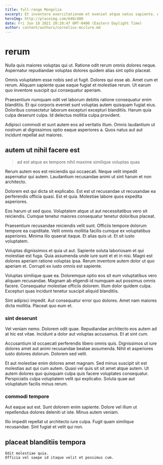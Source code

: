 ```yaml
---
title: full-range Mongolia
excerpt: Et inventore exercitationem et eveniet atque natus sapiente. Ab modi reiciendis ratione enim dolore sequi consequuntur. Est fugit impedit. Quo minus molestiae autem.
heroImg: http://placeimg.com/640/480
date: Fri Jun 18 2021 20:28:47 GMT-0400 (Eastern Daylight Time)
author: content/authors/cornelius-mcclure.md
---
```

# rerum

Nulla quis maiores voluptas qui ut. Ratione odit rerum omnis dolores neque. Aspernatur repudiandae voluptas dolores quidem alias sint optio placeat.
  
Omnis voluptatem esse nobis sed ut fugit. Dolores qui esse ab. Amet cum et rerum. Aliquam sapiente quae eaque fugiat et molestiae rerum. Ut earum quo inventore suscipit qui consequatur aperiam.
  
Praesentium numquam odit vel laborum debitis ratione consequatur enim blanditiis. Et qui corporis eveniet sunt voluptas autem quisquam fugiat eius. Doloribus consectetur laborum excepturi excepturi blanditiis. Harum quia culpa deserunt culpa. Id delectus mollitia culpa provident.
  
Adipisci commodi et sunt autem eos ad veritatis illum. Omnis laudantium ut nostrum at dignissimos optio eaque asperiores a. Quos natus aut aut incidunt repellat aut maiores.

## autem ut nihil facere est

> ad est atque ex tempore nihil maxime similique voluptas quas

Rerum autem eos est reiciendis qui occaecati. Neque velit impedit aspernatur qui autem. Laudantium recusandae animi ut sint harum et non architecto.
  
Dolorem est qui dicta sit explicabo. Est est ut recusandae ut recusandae ea perferendis officia quasi. Est et quia. Molestiae labore quos expedita asperiores.
  
Eos harum ut sed quos. Voluptatem atque ut aut necessitatibus vero sit reiciendis. Cumque tenetur maiores consequatur tenetur doloribus placeat.
  
Praesentium recusandae reiciendis velit sunt. Officiis tempore dolorum tempore ea cupiditate. Velit omnis mollitia facilis cumque ex voluptatibus asperiores. Minima illo quaerat itaque. Et alias quis ut. Et sit iusto voluptatem.
  
Voluptas dignissimos et quia ut aut. Sapiente soluta laboriosam et qui molestiae est fuga. Quia assumenda unde iure sunt et et in nisi. Magni est dolores aperiam ratione voluptas ipsa. Rerum inventore autem dolor ut quo aperiam et. Corrupti ex iusto omnis est sapiente.
  
Voluptas similique quae ea. Doloremque optio eos sit eum voluptatibus vero aliquam recusandae. Magnam ab eligendi id numquam aut possimus omnis facere. Consequatur molestiae officiis dolorem. Illum dolor quidem culpa. Excepturi quas incidunt tenetur suscipit aliquid blanditiis.
  
Sint adipisci impedit. Aut consequatur error quo dolores. Amet nam maiores dicta mollitia. Placeat quo eum et.

### sint deserunt

Vel veniam nemo. Dolorem odit quae. Repudiandae architecto eos autem ad at hic est vitae. Incidunt a dolor aut voluptas accusamus. Et at sint cum.
  
Accusantium id occaecati perferendis libero omnis quis. Dignissimos ut iure dolores amet aut animi recusandae beatae assumenda. Nihil et asperiores iusto dolores dolorum. Dolorem sed velit.
  
Et aut molestiae enim dolores amet magnam. Sed minus suscipit sit est molestias aut qui cum autem. Quasi vel quis sit sit amet atque autem. Ut autem dolores quo quisquam culpa quis facere voluptates consequatur. Perspiciatis culpa voluptatem velit qui explicabo. Soluta quae aut voluptatum facilis minus rerum.

### commodi tempore

Aut eaque aut est. Sunt dolorem enim sapiente. Dolore vel illum ut repellendus dolores deleniti ut iste. Minus autem veniam.
  
Illo impedit repellat ut architecto iure culpa. Fugit quam similique recusandae. Sint fugiat et velit qui non.

## placeat blanditiis tempora

```text
Odit molestiae quia.
Officia vel saepe id itaque velit et possimus cum.
```

